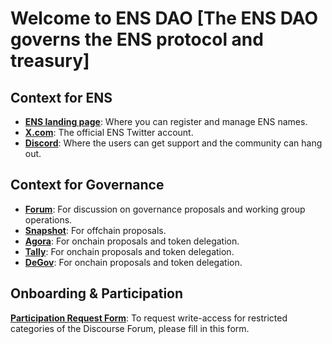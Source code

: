 # Welcome to ENS DAO [The ENS DAO governs the ENS protocol and treasury]

## Context for ENS

- [**ENS landing page**](https://ens.domains): Where you can register and manage ENS names.
- [**X.com**](https://x.com/ensdomains): The official ENS Twitter account.
- [**Discord**](https://chat.ens.domains): Where the users can get support and the community can hang out.

## Context for Governance

- [**Forum**](https://discuss.ens.domains): For discussion on governance proposals and working group operations.
- [**Snapshot**](https://snapshot.org/#/ens.eth): For offchain proposals.
- [**Agora**](https://agora.ensdao.org): For onchain proposals and token delegation.
- [**Tally**](https://www.tally.xyz/gov/ens): For onchain proposals and token delegation.
- [**DeGov**](https://ens.degov.ai): For onchain proposals and token delegation.

## Onboarding & Participation

[**Participation Request Form**](https://airtable.com/shrv2xP39SmuCcd5j): To request write-access for restricted categories of the Discourse Forum, please fill in this form.
